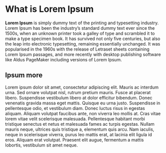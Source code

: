 # What is Lorem Ipsum

__Lorem Ipsum__ is simply dummy text of the printing and typesetting industry. Lorem Ipsum has been the industry's standard dummy text ever since the 1500s, when an unknown printer took a galley of type and scrambled it to make a type specimen book. It has survived not only five centuries, but also the leap into electronic typesetting, remaining essentially unchanged. It was popularised in the 1960s with the release of Letraset sheets containing Lorem Ipsum passages, and more recently with desktop publishing software like Aldus PageMaker including versions of Lorem Ipsum.

## Ipsum more

Lorem ipsum dolor sit amet, consectetur adipiscing elit. Mauris ac interdum urna. Sed ornare volutpat nisl, rutrum pretium mauris. Fusce at placerat libero. Suspendisse vestibulum libero at dolor efficitur bibendum. Donec venenatis gravida massa eget mattis. Quisque eu urna justo. Suspendisse in pellentesque odio, et vestibulum diam. Donec luctus risus in egestas aliquam. Aliquam volutpat faucibus ante, non viverra leo mollis at. Cras vitae lorem vitae velit scelerisque malesuada. Pellentesque habitant morbi tristique senectus et netus et malesuada fames ac turpis egestas. Nullam mauris neque, ultrices quis tristique a, elementum quis arcu. Nam iaculis, neque in scelerisque viverra, purus leo mattis erat, at lacinia elit ligula id eros. Aliquam erat volutpat. Praesent elit augue, fermentum a mattis lobortis, vestibulum sit amet neque.